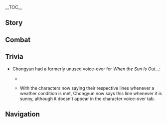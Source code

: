 {{CharacterTabs}}
{{LanguageTabs}}
{{Stub|1={{Meta/VO|tl=1|Chinese}}}}
__TOC__
==Story==
{{VO/Story
|character           = Chongyun
|language            = zh
|language_s          = zh
|language_t          = zh-tw
|name_s              = 重云
|name_t              = 重雲

<!-- Hello -->
|vo_01_01_title_s    = 初次见面…
|vo_01_01_title_t    = 初次見面…
|vo_01_01_subtitle   = Hello
|vo_01_01_file       = VO_{language}{character} Hello.ogg
|vo_01_01_tx_s       = 我名重云，家族久居璃月，世代以驱邪除魔为业。今日萍水相逢，看来我与阁下有些缘分。唔…不收钱的，不收钱！
|vo_01_01_tx_t       = 我名重雲，家族久居璃月，世代以驅邪除魔為業。今日萍水相逢，看來我與閣下有些緣分。唔…不收錢的，不收錢！
|vo_01_01_rm         = Wǒ míng Chòngyún, jiāzú jiǔjū Líyuè, shìdài yǐ qūxié chú mó wèi yè. Jīnrì píngshuǐxiāngféng, kànlái wǒ yǔ géxià yǒuxiē yuánfèn. Wú... bù shōu qián de, bù shōu qián!
|vo_01_01_tl         = My name is Chongyun, my family has lived in Liyue for generations, exorcising evil spirits. Fate has decided that I cross paths today with your distinguished self. Uh... no need to pay, no need to pay!

|vo_02_01_title_s    = 闲聊・驱邪之法
|vo_02_01_title_t    = 閒聊・驅邪之法
|vo_02_01_subtitle   = Chat: The Art of Exorcism
|vo_02_01_file       = VO_{language}{character} Chat - The Art of Exorcism.ogg
|vo_02_01_tx_s       = 方士驱邪一靠咒术，二赖武艺。另辟蹊径亦可，但终非正道。
|vo_02_01_tx_t       = 方士驅邪一靠咒術，二賴武藝。另闢蹊徑亦可，但終非正道。
|vo_02_01_rm         = Fāngshì qūxié yī kào zhòu shù, èr lài wǔyì. Lìngpìqījìng yì kě, dàn zhōng fēi zhèngdào.
|vo_02_01_tl         = Exorcists rely on spells and martial arts to conquer evil spirits. Another way is possible, but it is not the right way.
|vo_02_02_title_s    = 闲聊・饮食
|vo_02_02_title_t    = 閒聊・飲食
|vo_02_02_subtitle   = Chat: Diet
|vo_02_02_file       = VO_{language}{character} Chat - Diet.ogg
|vo_02_02_tx_s       = 寒食饮冰利于平神静气…清心泡水辅以冰块饮下，对身体最好。
|vo_02_02_tx_t       = 寒食飲冰利於平神靜氣…清心泡水輔以冰塊飲下，對身體最好。
|vo_02_02_rm         = Hánshí yǐn bīng lìyú píng shén jìng qì... Qīngxīn pào shuǐ fǔ yǐ bīng kuài yǐn xià, duì shēntǐ zuì hǎo.
|vo_02_02_tl         = Cold food and ice are good for calming the mind... Drinking Qingxin-infused water with ice is best for the body.
|vo_02_03_title_s    = 闲聊・口诀
|vo_02_03_title_t    = 閒聊・口訣
|vo_02_03_subtitle   = Chat: Mantras
|vo_02_03_file       = VO_{language}{character} Chat - Mantras.ogg
|vo_02_03_tx_s       = 驱邪缚魅，内外澄清，啊，呃…糟了，后半句口诀忘了。
|vo_02_03_tx_t       = 驅邪縛魅，內外澄清，啊，呃…糟了，後半句口訣忘了。
|vo_02_03_rm         = Qūxié fù mèi, nèiwài chéngqīng, a, e... zāole, hòubàn jù kǒujué wàngle.
|vo_02_03_tl         = Exorcism and tyranny, clarity inside and out... ah, oops, I forgot the last part.

|vo_03_01_title_s    = 下雨的时候…
|vo_03_01_title_t    = 下雨的時候…
|vo_03_01_subtitle   = When It Rains
|vo_03_01_file       = VO_{language}{character} When It Rains.ogg
|vo_03_01_tx_s       = 雨是无根水，是最澄净的水，对驱邪除魔大有帮助。
|vo_03_01_tx_t       = 雨是無根水，是最澄淨的水，對驅邪除魔大有幫助。
|vo_03_01_rm         = Yǔ shì wú gēn shuǐ, shì zuìchéng jìng de shuǐ, duì qūxié chú mó dà yǒu bāngzhù.
|vo_03_01_tl         = Rain is water without roots, the purest water, great for exorcising evil spirits.
|vo_03_02_title_s    = 打雷的时候…
|vo_03_02_title_t    = 打雷的時候…
|vo_03_02_subtitle   = When Thunder Strikes
|vo_03_02_file       = VO_{language}{character} When Thunder Strikes.ogg
|vo_03_02_tx_s       = 这落雷好大阵仗，妖邪也会惧怕的吧。
|vo_03_02_tx_t       = 這落雷好大陣仗，妖邪也會懼怕的吧。
|vo_03_02_rm         = Zhè luòléi hào dà zhèn zhàng, yāoxié yě huì jùpà de ba.
|vo_03_02_tl         = This thunderstorm is a raging battle, and the evil spirits must be afraid.
|vo_03_03_title_s    = 下雪的时候…
|vo_03_03_title_t    = 下雪的時候…
|vo_03_03_subtitle   = When It Snows
|vo_03_03_file       = VO_{language}{character} When It Snows.ogg
|vo_03_03_tx_s       = 啊…好天气，真是舒服。
|vo_03_03_tx_t       = 啊…好天氣，真是舒服。
|vo_03_03_rm         = A... hǎo tiānqì, zhēnshi shūfú.
|vo_03_03_tl         = Ah, the weather is good... it's really comfortable.

<!-- Greetings -->
|vo_04_01_title_s    = 早上好…
|vo_04_01_title_t    = 早安…
|vo_04_01_subtitle   = Good Morning
|vo_04_01_file       = VO_{language}{character} Good Morning.ogg
|vo_04_01_tx_s       = 早晨的好时光可不能辜负，抓紧练功。
|vo_04_01_tx_t       = 早晨的好時光可不能辜負，抓緊練功。
|vo_04_01_rm         = Zǎochén de hǎo shíguāng kě bùnéng gūfù, zhuājǐn liàngōng.
|vo_04_01_tl         = The precious hours of the morning cannot be put to waste, we must train.
|vo_04_02_title_s    = 中午好…
|vo_04_02_title_t    = 午安…
|vo_04_02_subtitle   = Good Afternoon
|vo_04_02_file       = VO_{language}{character} Good Afternoon.ogg
|vo_04_02_tx_s       = 正午灵气极盛，可得抓紧练功。
|vo_04_02_tx_t       = 正午靈氣極盛，可得抓緊練功。
|vo_04_02_rm         = Zhèngwǔ língqì jí shèng, kědé zhuājǐn liàngōng.
|vo_04_02_tl         = One's spiritual energies are at their strongest at noon, so we must hurry and train.
|vo_04_03_title_s    = 晚上好…
|vo_04_03_title_t    = 晚上好…
|vo_04_03_subtitle   = Good Evening
|vo_04_03_file       = VO_{language}{character} Good Evening.ogg
|vo_04_03_tx_s       = 晚间最适静息凝神，更要抓紧练功。
|vo_04_03_tx_t       = 晚間最適靜息凝神，更要抓緊練功。
|vo_04_03_rm         = Wǎnjiān zuì shì jìng xī níngshén, gèng yào zhuājǐn liàngōng.
|vo_04_03_tl         = Nighttime is best for focusing your mind, and to train.
|vo_04_04_title_s    = 晚安…
|vo_04_04_title_t    = 晚安…
|vo_04_04_subtitle   = Good Night
|vo_04_04_file       = VO_{language}{character} Good Night.ogg
|vo_04_04_tx_s       = 呼，累了一整天，你也休息去吧。明天再去传闻中鬼怪出没的老宅看看，说好了。
|vo_04_04_tx_t       = 呼，累了一整天，{{MC|你|妳}}也休息去吧。明天再去傳聞中鬼怪出沒的老宅看看，說好了。
|vo_04_04_rm         = Hū, lèile yī zhěngtiān, nǐ yě xiūxí qù ba. Míngtiān zài qù chuánwén zhōng guǐguài chūmò de lǎo zhái kànkàn, shuōhǎole.
|vo_04_04_tl         = Whew, today was tiring, you should go rest. Tomorrow, we will set out for the haunted house and its rumored ghosts, like we agreed upon.

|vo_05_01_title_s    = 关于{name_s}自己・方士
|vo_05_01_title_t    = 關於{name_t}自己・方士
|vo_05_01_subtitle   = About {character}: Exorcists
|vo_05_01_file       = VO_{language}{character} About {character} - Exorcists.ogg
|vo_05_01_tx_s       = 我们方士一派自古守护璃月，传承久远，剿杀邪魔自然是手到擒来。
|vo_05_01_tx_t       = 我們方士一派自古守護璃月，傳承久遠，剿殺邪魔自然是手到擒來。
|vo_05_01_rm         = Wǒmen fāngshì yīpài zìgǔ shǒuhù Líyuè, chuánchéng jiǔyuǎn, jiǎo shā xiémó zìrán shì shǒudàoqínlái.
|vo_05_01_tl         = Our family of exorcists has guarded Liyue since ancient times, and our techniques have been passed down for generations. Purging evil is only natural for us.
|vo_05_02_title_s    = 关于{name_s}自己・委托
|vo_05_02_title_t    = 關於{name_t}自己・委託
|vo_05_02_subtitle   = About {character}: Commissions
|vo_05_02_file       = VO_{language}{character} About {character} - Commissions.ogg
|vo_05_02_tx_s       = 明明什么都没做，只是进了凶宅的门就解决了问题。这个委托的报酬，你觉得是拿还是不拿呢？
|vo_05_02_tx_t       = 明明什麼都沒做，只是進了凶宅的門就解決了問題。這個委託的報酬，{{MC|你|妳}}覺得是拿還是不拿呢？
|vo_05_02_rm         = Míngmíng shénme dōu méi zuò, zhǐshì jìnle xiōngzhái de mén jiù jiějuéle wèntí. Zhège wěituō de bàochóu, nǐ juédé shì ná háishì bù ná ne?
|vo_05_02_tl         = Clearly I didn't do anything, just walking through the door of the haunted house solved the problem. Do you think I should still take the payment or not?

|vo_06_01_title_s    = 关于我们・旅伴
|vo_06_01_title_t    = 關於我們・旅伴
|vo_06_01_subtitle   = About Us: Companions
|vo_06_01_file       = VO_{language}{character} About Us - Companions.ogg
|vo_06_01_tx_s       = 你的本事不错，对丘丘…咳…邪魔从不手软，我们结伴而行如何。
|vo_06_01_tx_t       = {{MC|你|妳}}的本事不錯，對丘丘…咳…邪魔從不手軟，我們結伴而行如何。
|vo_06_01_rm         = Nǐ de běnshì bùcuò, duì qiūqiū... hāi... xiémó cóngbù shǒuruǎn, wǒmen jiébàn ér háng rúhé.
|vo_06_01_tl         = You're really good with the hilichurls... I mean, evil spirits, and they're never soft-hearted. We should team up.
|vo_06_02_title_s    = 关于我们・怪谈
|vo_06_02_title_t    = 關於我們・怪談
|vo_06_02_subtitle   = About Us: Ghost Stories
|vo_06_02_friendship = 6
|vo_06_02_file       = VO_{language}{character} About Us - Ghost Stories.ogg
|vo_06_02_tx_s       = 璃月的奇闻异事你已经见了不少吧，你说的那些方外的鬼怪，我…我也想看看。
|vo_06_02_tx_t       = 璃月的奇聞異事你已經見了不少吧，{{MC|你|妳}}說的那些方外的鬼怪，我…我也想看看。
|vo_06_02_rm         = Líyuè de qíwén yì shì nǐ yǐjīng jiàn liǎo bùshǎo ba, nǐ shuō dì nàxiē fāng wài de guǐguài, wǒ... wǒ yě xiǎng kànkàn.
|vo_06_02_tl         = By now, you should've already become acquainted with Liyue's supernatural phenomena, and the evil spirits outside this nation, I... I would like to see them too.

|vo_07_01_title_s    = 关于「神之眼」…
|vo_07_01_title_t    = 關於「神之眼」…
|vo_07_01_subtitle   = About the [[Vision]]
|vo_07_01_friendship = 4
|vo_07_01_file       = VO_{language}{character} About the Vision.ogg
|vo_07_01_tx_s       = 「神之眼」虽然厉害，却不可盲目依赖。我还是更加信任方术和武技。本事要精进，还是得勤学苦练。
|vo_07_01_tx_t       = 「神之眼」雖然厲害，卻不可盲目依賴。我還是更加信任方術和武技。本事要精進，還是得勤學苦練。
|vo_07_01_rm         = "Shénzhīyǎn" suīrán lìhài, què bùkě mángmù yīlài. Wǒ háishì gèngjiā xìnrèn fāngshù hé wǔjì. Běnshì yào jīngjìn, háishì dé qínxué kǔ liàn.
|vo_07_01_tl         = 
|vo_07_02_title_s    = 有什么想要分享…
|vo_07_02_title_t    = 有什麼想要分享…
|vo_07_02_subtitle   = Something to Share
|vo_07_02_file       = VO_{language}{character} Something to Share.ogg
|vo_07_02_tx_s       = 璃月的土地上妖邪传闻虽然众多，但真假掺杂，有些奇奇怪怪的委托…其实跟鬼怪一点关系也没有。
|vo_07_02_tx_t       = 璃月的土地上妖邪傳聞雖然眾多，但真假摻雜，有些奇奇怪怪的委託…其實跟鬼怪一點關係也沒有。
|vo_07_02_rm         = Líyuè de tǔdì shàng yāoxié chuánwén suīrán zhòngduō, dàn zhēnjiǎ chānzá, yǒuxiē qíqíguàiguài de wěituō... qíshí gēn guǐguài yīdiǎn guānxì yě méiyǒu.
|vo_07_02_tl         = 
|vo_07_03_title_s    = 感兴趣的见闻…
|vo_07_03_title_t    = 感興趣的見聞…
|vo_07_03_subtitle   = Interesting Things
|vo_07_03_quest      = A New Star Approaches
|vo_07_03_file       = VO_{language}{character} Interesting Things.ogg
|vo_07_03_tx_s       = 听说琥牢山的琥珀中封存了不少稀奇古怪的东西，会不会也有一些历史传说中的妖邪呢？真想见识见识。
|vo_07_03_tx_t       = 聽說琥牢山的琥珀中封存了不少稀奇古怪的東西，會不會也有一些歷史傳說中的妖邪呢？真想見識見識。
|vo_07_03_rm         = Tīngshuō Hǔláo-shān de hǔpò zhōng fēng cún liǎo bùshǎo xīqí gǔguài de dōngxī, huìbùhuì yěyǒu yīxiē lìshǐ chuánshuō zhōng de yāoxié ne? Zhēn xiǎng jiànshì jiànshì.
|vo_07_03_tl         = 

<!-- About Others -->
|vo_08_01_title_s    = 关于钟离…
|vo_08_01_title_t    = 關於鍾離…
|vo_08_01_subtitle   = About [[Zhongli]]
|vo_08_01_friendship = 4
|vo_08_01_quest      = Farewell, Archaic Lord
|vo_08_01_file       = VO_{language}{character} About Zhongli.ogg
|vo_08_01_tx_s       = 「往生堂」的钟离先生啊，隐约觉得是个厉害角色，凡夫恶党杀人，我们方士除妖，他居然能葬仙人。
|vo_08_01_tx_t       = 「往生堂」的鍾離先生啊，隱約覺得是個厲害角色，凡夫惡黨殺人，我們方士除妖，他居然能葬仙人。
|vo_08_01_rm         = "Wǎngshēng-táng" de Zhōnglí-xiānshēng a, yǐnyuē juédé shìgè lìhài juésè, fánfū è dǎng shārén, wǒmen fāngshì chú yāo, tā jūrán néng zàng xiānrén.
|vo_08_01_tl         = 
|vo_08_02_title_s    = 关于行秋…
|vo_08_02_title_t    = 關於行秋…
|vo_08_02_subtitle   = About [[Xingqiu]]
|vo_08_02_friendship = 4
|vo_08_02_file       = VO_{language}{character} About Xingqiu.ogg
|vo_08_02_tx_s       = 我虽然敬佩行秋的武艺和侠心。但是我一定要事先提醒你，他坏心思也不少。如果真的发生了什么事情，记得回来和我结成受害者同盟啊。
|vo_08_02_tx_t       = 我雖然敬佩行秋的武藝和俠心。但是我一定要事先提醒{{MC|你|妳}}，他壞心思也不少。如果真的發生了什麼事情，記得回來和我結成受害者同盟啊。
|vo_08_02_rm         = Wǒ suīrán jìngpèi Xíngqiū de wǔyì hé xiá xīn. Dànshì wǒ yīdìng yào shìxiān tíxǐng nǐ, tā huài xīnsī yě bù shǎo. Rúguǒ zhēn de fǎ shēng le shénme shìqíng, jìdé huílái hé wǒ jié chéng shòuhài zhě tóngméng a.
|vo_08_02_tl         = Although I admire Xingqiu's martial arts and chivalrous spirit, I must remind you in advance that he has a lot of mischievous intentions. If he ever pulls anything on you, remember to come back and form a victim alliance with me.
|vo_08_03_title_s    = 关于魈…
|vo_08_03_title_t    = 關於魈…
|vo_08_03_subtitle   = About [[Xiao]]
|vo_08_03_friendship = 4
|vo_08_03_file       = VO_{language}{character} About Xiao.ogg
|vo_08_03_tx_s       = 降魔大圣和我们方士一派，一暗一明，共守璃月，历史已久，我非常尊敬魈上仙。但是，那位大人居然说…居然说什么驱邪方士量小力微不值一提，我，我绝对不能苟同！
|vo_08_03_tx_t       = 降魔大聖和我們方士一派，一暗一明，共守璃月，歷史已久，我非常尊敬魈上仙。但是，那位大人居然說…居然說什麼驅邪方士量小力微不值一提，我，我絕對不能苟同！
|vo_08_03_rm         = Jiàngmó-dàshèng hé wǒmen fāngshì yīpài, yī àn yī míng, gòng shǒu Líyuè, lìshǐ yǐ jiǔ, wǒ fēicháng zūnjìng xiāo shàng xiān. Dànshì, nà wèi dàrén jūrán shuō... jūrán shuō shénme qūxié fāngshì liàng xiǎo lì wēi bù zhí yī tí, wǒ, wǒ juéduì bùnéng gǒutóng!
|vo_08_03_tl         = 
|vo_08_04_title_s    = 关于胡桃…
|vo_08_04_title_t    = 關於胡桃…
|vo_08_04_subtitle   = About [[Hu Tao]]
|vo_08_04_friendship = 4
|vo_08_04_file       = VO_{language}{character} About Hu Tao.ogg
|vo_08_04_tx_s       = 「往生堂」的手段还是信得过的。但是那副「不用你们方士操心」的嘻嘻笑脸却看着让人火大…呼，冷静冷静。
|vo_08_04_tx_t       = 「往生堂」的手段還是信得過的。但是那副「不用你們方士操心」的嘻嘻笑臉卻看著讓人火大…呼，冷靜冷靜。
|vo_08_04_rm         = "Wǎngshēng-táng" de shǒuduàn háishì xìndéguò de. Dànshì nà fù "bùyòng nǐmen fāngshì cāoxīn" de xīxī xiàoliǎn què kànzhe ràng rén huǒ dà... hū, lěngjìng lěngjìng.
|vo_08_04_tl         = 
|vo_08_05_title_s    = 关于七七…
|vo_08_05_title_t    = 關於七七…
|vo_08_05_subtitle   = About [[Qiqi]]
|vo_08_05_friendship = 4
|vo_08_05_file       = VO_{language}{character} About Qiqi.ogg
|vo_08_05_tx_s       = 看起来是个僵尸小姑娘，但作为方士我能察觉到…她可不一般。嗯…名字也不见宝诰之中，究竟是哪尊呢…
|vo_08_05_tx_t       = 看起來是個殭屍小姑娘，但作為方士我能察覺到…她可不一般。嗯…名字也不見寶誥之中，究竟是哪尊呢…
|vo_08_05_rm         = Kàn qǐlái shìgè jiāngshī xiǎo gūniáng, dàn zuòwéi fāngshì wǒ néng chájué dào... tā kěbù yībān. Ńg... míngzì yě bùjiàn bǎo gào zhī zhōng, jiùjìng shì nǎ zūn ne...
|vo_08_05_tl         = 
|vo_08_06_title_s    = 关于辛焱…
|vo_08_06_title_t    = 關於辛焱…
|vo_08_06_subtitle   = About [[Xinyan]]
|vo_08_06_friendship = 4
|vo_08_06_file       = VO_{language}{character} About Xinyan.ogg
|vo_08_06_tx_s       = 我会尽可能避开辛焱演出的区域。那般热烈的气氛，即使无意融入，也难免受其影响…我是说，会让人不自在。
|vo_08_06_tx_t       = 我會盡可能避開辛焱演出的區域。那般熱烈的氣氛，即使無意融入，也難免受其影響…我是說，會讓人不自在。
|vo_08_06_rm         = Wǒ huì jǐn kěnéng bì kāi Xīnyàn yǎnchū de qūyù. Nà bān rèliè de qìfēn, jíshǐ wúyì róngrù, yě nánmiǎn shòu qí yǐngxiǎng... wǒ shì shuō, huì ràng rén bù zìzài.
|vo_08_06_tl         = 
|vo_08_07_title_s    = 关于香菱…
|vo_08_07_title_t    = 關於香菱…
|vo_08_07_subtitle   = About [[Xiangling]]
|vo_08_07_friendship = 4
|vo_08_07_file       = VO_{language}{character} About Xiangling.ogg
|vo_08_07_tx_s       = 香菱做菜的手艺有口皆碑，但是她那些辛辣烫口的菜品我是绝对不会碰的…没有，没有什么…你看，史莱姆滑蘑菇？这能吃吗？
|vo_08_07_tx_t       = 香菱做菜的手藝有口皆碑，但是她那些辛辣燙口的菜品我是絕對不會碰的…沒有，沒有什麼…{{MC|你|妳}}看，史萊姆滑蘑菇？這能吃嗎？
|vo_08_07_rm         = Xiānglíng zuò cài de shǒuyì yǒukǒujiēbēi, dànshì tā nàxiē xīnlà tàng kǒu de càipǐn wǒ shì juéduì bùhuì pèng de... méiyǒu, méiyǒu shénme... nǐ kàn, shǐ lái mǔ huá mógū? Zhè néng chī ma?
|vo_08_07_tl         = Xiangling's cooking skills are unrivaled, but I will never touch her spicy and hot dishes... No, nothing... Look, slime mushrooms? Does this look edible to you?
|vo_08_08_title_s    = 关于申鹤…
|vo_08_08_title_t    = 關於申鶴…
|vo_08_08_subtitle   = About [[Shenhe]]
|vo_08_08_friendship = 4
|vo_08_08_quest      = The Crane Returns on the Wind
|vo_08_08_file       = VO_{language}{character} About Shenhe.ogg
|vo_08_08_tx_s       = 我曾听家中长辈聊起过她。她家的遭遇…很让人同情。原以为这次能够让分家的远亲重回家中，长辈们听说她还活着也都高兴坏了，说是要备上礼物，择个吉日好好聚聚。却没想到，平日根本见不到她的人影…等等，按辈分来算的话，我、我该不会…要叫她「小姨」吧…
|vo_08_08_tx_t       = 我曾聽家中長輩聊起過她。她家的遭遇…很讓人同情。原以為這次能夠讓分家的遠親重回家中，長輩們聽說她還活著也都高興壞了，說是要備上禮物，擇個吉日好好聚聚。卻沒想到，平日根本見不到她的人影…等等，按輩分來算的話，我、我該不會…要叫她「小姨」吧…
|vo_08_08_rm         = Wǒ céng tīng jiāzhōng cháng bèi liáo qǐguò tā. Tā jiā de zāoyù... hěn ràng rén tóngqíng. Yuán yǐwéi zhè cì nénggòu ràng fēn jiā de yuǎnqīn chóng huí jiā zhōng, zhǎngbèi men tīng shuō tā hái huózhe yě dū gāoxìng huàile, shuō shì yào bèi shàng lǐwù, zé gè jírì hǎohǎojùjù. Què méi xiǎngdào, píngrì gēnběn jiàn bù dào tā de rényǐng... Děngděng, àn bèifen lái suàn dehuà, wǒ, wǒ gāi bùhuì... yào jiào tā "Xiǎoyí" ba...
|vo_08_08_tl         = 
|vo_08_09_title_s    = 关于夜兰…
|vo_08_09_title_t    = 關於夜蘭…
|vo_08_09_subtitle   = About [[Yelan]]
|vo_08_09_friendship = 4
|vo_08_09_file       = VO_{language}{character} About Yelan.ogg
|vo_08_09_tx_s       = 我初任方士那会儿，受邀到委托人家中驱邪，离开时，曾撞见过这位女性。她把我的名字记在某个小册子里，或许是想确认我有没有做值得怀疑的事吧。不过就那一次，后来再没遇见过她。<br />现在想想，大概是因为我平日打坐总是一动不动，谁看着都会觉得无趣吧。
|vo_08_09_tx_t       = 我初任方士那時，受邀到委託人家中驅邪，離開時，曾撞見過這位女性。她把我的名字記在某本小冊子裡，或許是想確認我有沒有做值得懷疑的事吧。不過就那一次，後來再沒遇見過她。<br />現在想想，大概是因為我平日打坐總是一動不動，誰看著都會覺得無趣吧。
|vo_08_09_rm_s       = Wǒ chūrèn fāngshì nà huìr, shòu yāo dào wěituō rénjiā zhōng qūxié, líkāi shí, céng zhuàngjiànguò zhè wèi nǚxìng. Tā bǎ wǒ de míngzì jì zài mǒu gè xiǎo cèzi lǐ, huòxǔ shì xiǎng quèrèn wǒ yǒu méiyǒu zuò zhídé huáiyí de shì ba. Bùguò jiù nà yīcì, hòulái zài méi yùjiànguò tā.<br />Xiànzài xiǎngxiǎng, dàgài shì yīnwèi wǒ píngrì dǎzuò zǒng shì yī dòngbùdòng, shéi kànzhe dūhuì juédé wúqù ba.
|vo_08_09_rm_t       = Wǒ chūrèn fāngshì nà shí, shòu yāo dào wěituō rénjiā zhōng qūxié, líkāi shí, céng zhuàngjiànguò zhè wèi nǚxìng. Tā bǎ wǒ de míngzì jì zài mǒu běn xiǎo cèzi lǐ, huòxǔ shì xiǎng quèrèn wǒ yǒu méiyǒu zuò zhídé huáiyí de shì ba. Bùguò jiù nà yīcì, hòulái zài méi yùjiànguò tā.<br />Xiànzài xiǎngxiǎng, dàgài shì yīnwèi wǒ píngrì dǎzuò zǒng shì yī dòngbùdòng, shéi kànzhe dūhuì juédé wúqù ba.
|vo_08_09_tl         = 

<!-- More About Chongyun -->
|vo_09_01_title_s    = 想要了解{name_s}・其一
|vo_09_01_title_t    = 想要瞭解{name_s}{{sic}}・其一
|vo_09_01_subtitle   = More About {character}: I
|vo_09_01_file       = VO_{language}{character} More About {character} - 01.ogg
|vo_09_01_tx_s       = 本事很重要，不然空有热血，只会坏事。对于这点，我深有体会。啊，倒不是我自己的体会，呃…是近年行走璃月，观看人间百态的感悟。
|vo_09_01_tx_t       = 本事很重要，不然空有熱血，只會壞事。對於這點，我深有體會。啊，倒不是我自己的體會，呃…是近年行走璃月，觀看人間百態的感悟。
|vo_09_01_rm         = Běnshì hěn zhòngyào, bùrán kōng yǒu rèxuè, zhǐ huì huàishì. Duìyú zhè diǎn, wǒ shēn yǒu tǐhuì. A, dào bùshì wǒ zìjǐ de tǐhuì, è... shì jìnnián xíngzǒu lí yuè, guānkàn rénjiān bǎi tài de gǎnwù.
|vo_09_01_tl         = 
|vo_09_02_title_s    = 想要了解{name_s}・其二
|vo_09_02_title_t    = 想要瞭解{name_t}・其二
|vo_09_02_subtitle   = More About {character}: II
|vo_09_02_friendship = 3
|vo_09_02_file       = VO_{language}{character} More About {character} - 02.ogg
|vo_09_02_tx_s       = 我天生是「纯阳之体」，据说千年难遇，所有鬼怪对我退避三舍。唉…这其实一点都不好，哪有见不着鬼怪的驱邪方士。
|vo_09_02_tx_t       = 我天生是「純陽之體」，據說千年難遇，所有鬼怪對我退避三舍。唉…這其實一點都不好，哪有見不到鬼怪的驅邪方士。
|vo_09_02_rm         = Wǒ tiānshēng shì "chúnyáng zhī tǐ", jùshuō qiānnián nán yù, suǒyǒu guǐguài duì wǒ tuìbìsānshè. Āi... zhè qíshí yīdiǎn dōu bùhǎo, nǎ yǒu jiàn bùdáo guǐguài de qūxié fāngshì.
|vo_09_02_tl         = 
|vo_09_03_title_s    = 想要了解{name_s}・其三
|vo_09_03_title_t    = 想要瞭解{name_t}・其三
|vo_09_03_subtitle   = More About {character}: III
|vo_09_03_friendship = 4
|vo_09_03_file       = VO_{language}{character} More About {character} - 03.ogg
|vo_09_03_tx_s       = 「纯阳之体」常常导致热血太盛，没少害我出糗。我不食辛辣高温、出门撑伞、回避激荡的音律，就是为了克制它。唉…什么时候这体质才能不妨碍我呢？
|vo_09_03_tx_t       = 「純陽之體」常常導致熱血太盛，沒少害我出糗。我不食辛辣高溫、出門撐傘、回避激蕩的音律，就是為了克制它。唉…什麼時候這體質才能不妨礙我呢？
|vo_09_03_rm         = "Chúnyáng zhī tǐ" chángcháng dǎozhì rèxuè tài shèng, méi shǎo hài wǒ chū qiǔ. Wǒ bù shí xīnlà gāowēn, chūmén chēng sǎn, huíbì jīdàng de yīnlǜ, jiùshì wèile kèzhì tā. Āi... shénme shíhòu zhè tǐzhí cáinéng bù fáng'ài wǒ ne?
|vo_09_03_tl         = 
|vo_09_04_title_s    = 想要了解{name_s}・其四
|vo_09_04_title_t    = 想要瞭解{name_t}・其四
|vo_09_04_subtitle   = More About {character}: IV
|vo_09_04_friendship = 5
|vo_09_04_file       = VO_{language}{character} More About {character} - 04.ogg
|vo_09_04_tx_s       = 坐等妖邪现身是没用的，得主动寻访。我为璃月人镇邪，于人能免去烦愁，于我也能广开视野。如果你遇到邪祟搅扰，我一定也会立刻来帮你。
|vo_09_04_tx_t       = 坐等妖邪現身是沒用的，得主動尋訪。我為璃月人鎮邪，於人能免去煩愁，於我也能廣開視野。如果{{MC|你|妳}}遇到邪祟攪擾，我一定也會立刻來幫{{MC|你|妳}}。
|vo_09_04_rm         = Zuòděng yāoxié xiàn shēn shì méi yòng de, dé zhǔdòng xúnfǎng. Wǒ wèi Líyuè-rén zhèn xié, yú rén néng miǎnqù fán chóu, yú wǒ yě néng guǎng kāi shìyě. Rúguǒ nǐ yù dào xiésuì jiǎorǎo, wǒ yīdìng yě huì lìkè lái bāng nǐ.
|vo_09_04_tl         = 
|vo_09_05_title_s    = 想要了解{name_s}・其五
|vo_09_05_title_t    = 想要瞭解{name_t}・其五
|vo_09_05_subtitle   = More About {character}: V
|vo_09_05_friendship = 6
|vo_09_05_file       = VO_{language}{character} More About {character} - 05.ogg
|vo_09_05_tx_s       = 剿灭天下妖邪是我身为方士的最终目标，将来这个宏愿实现之后，不管是温泉、绝云椒椒还是别的什么…热血刺激的东西，我其实…都可以考虑。唔…不行。这样想想就会有些激动…不好不好。
|vo_09_05_tx_t       = 剿滅天下妖邪是我身為方士的最終目標，將來這個宏願實現之後，不管是溫泉、絕雲椒椒還是別的什麼…熱血刺激的東西，我其實…都可以考慮。唔…不行。這樣想想就會有些激動…不好不好。
|vo_09_05_rm         = Jiǎomiè tiānxià yāoxié shì wǒ shēn wèi fāngshì dì zuìzhōng mùbiāo, jiānglái zhège hóngyuàn shíxiàn zhīhòu, bùguǎn shì wēnquán, Juéyún Jiāojiāo háishì bié de shénme... rèxuè cìjī de dōngxī, wǒ qíshí... dōu kěyǐ kǎolǜ. N... bùxíng. Zhèyàng xiǎngxiǎng jiù huì yǒuxiē jīdòng... bùhǎo bùhǎo.
|vo_09_05_tl         = 

<!-- Miscellany II -->
|vo_10_01_title_s    = {name_s}的爱好…
|vo_10_01_title_t    = {name_t}的愛好…
|vo_10_01_subtitle   = {character}'s Hobbies
|vo_10_01_file       = VO_{language}{character} Hobbies.ogg
|vo_10_01_tx_s       = 我？嗯…我最喜欢的还是听说书。茶博士总是能把各种奇闻怪谈讲得惊心动魄。有空不妨一道去听听。
|vo_10_01_tx_t       = 我？嗯…我最喜歡的還是聽說書。茶博士總是能把各種奇聞怪談講得驚心動魄。有空不妨一道去聽聽。
|vo_10_01_rm         = Wǒ? Ng... wǒ zuì xǐhuān de háishì tīng shuōshū. Chá-bóshì zǒng shì néng bǎ gè zhǒng qíwén guàitán jiǎng dé jīngxīndòngpò. Yǒu kòng bùfáng yīdào qù tīngtīng.
|vo_10_01_tl         = 
|vo_10_02_title_s    = {name_s}的烦恼…
|vo_10_02_title_t    = {name_t}的煩惱…
|vo_10_02_subtitle   = {character}'s Troubles
|vo_10_02_file       = VO_{language}{character} Troubles.ogg
|vo_10_02_tx_s       = 经我多方打听，费了好大功夫，才找到一处破庙有妖邪出没！于是，我守了四天，却完全不见妖邪的影子。唉…这种事经常发生。
|vo_10_02_tx_t       = 經我多方打聽，費了好大功夫，才找到一處破廟有妖邪出沒！於是，我守了四天，卻完全不見妖邪的影子。唉…這種事經常發生。
|vo_10_02_rm         = Jīng wǒ duōfāng dǎtīng, fèile hào dà gōngfū, cái zhǎodào yī chù pò miào yǒu yāoxié chūmò! Yúshì, wǒ shǒule sì tiān, què wánquán bùjiàn yāoxié de yǐngzi. Āi... zhè zhǒng shì jīngcháng fāshēng.
|vo_10_02_tl         = 
|vo_10_03_title_s    = 喜欢的食物…
|vo_10_03_title_t    = 喜歡的食物…
|vo_10_03_subtitle   = Favorite Food
|vo_10_03_file       = VO_{language}{character} Favorite Food.ogg
|vo_10_03_tx_s       = 每日修行完毕后，要是能吃上稻妻运来的生鲜还有冷餐就好了，那种冰凉清爽的口感能缓解所有疲劳。
|vo_10_03_tx_t       = 每日修行完畢後，要是能吃上稻妻運來的生鮮還有冷餐就好了，那種冰涼清爽的口感能緩解所有疲勞。
|vo_10_03_rm         = Měi rì xiūxíng wánbì hòu, yàoshi néng chī shàng Dàoqī yùn lái de shēng xiān hái yǒu lěng cān jiù hǎole, nà zhǒng bīngliáng qīngshuǎng de kǒugǎn néng huǎnjiě suǒyǒu píláo.
|vo_10_03_tl         = 
|vo_10_04_title_s    = 讨厌的食物…
|vo_10_04_title_t    = 討厭的食物…
|vo_10_04_subtitle   = Least Favorite Food
|vo_10_04_file       = VO_{language}{character} Least Favorite Food.ogg
|vo_10_04_tx_s       = 所有又烫又辣的食物我都不能入口。如果是有绝云椒椒的菜，啊，想想就吓人。
|vo_10_04_tx_t       = 所有又燙又辣的食物我都不能入口。如果是有絕雲椒椒的菜，啊，想想就嚇人。
|vo_10_04_rm         = Suǒyǒu yòutàngyòu là de shíwù wǒ dū bùnéng rùkǒu. Rúguǒ shì yǒu Juéyún-jiāojiāo de cài, a, xiǎngxiǎng jiù xiàrén.
|vo_10_04_tl         = I can't eat any hot or spicy food. If it's a dish containing Jueyun Chili, ah, it's scary just thinking about it.

<!-- Receiving a Gift -->
|vo_11_01_title_s    = 收到赠礼・其一
|vo_11_01_title_t    = 收到贈禮・其一
|vo_11_01_subtitle   = Receiving a Gift: I
|vo_11_01_file       = VO_{language}{character} Receiving a Gift - 01.ogg
|vo_11_01_tx_s       = 口感凉爽，正合我意！我要多留一些，等到修行完毕后再来享用。
|vo_11_01_tx_t       = 口感涼爽，正合我意！我要多留一些，等到修行完畢後再來享用。
|vo_11_01_rm         = Kǒugǎn liángshuǎng, zhèng hé wǒ yì! Wǒ yào duōliú yīxiē, děngdào xiūxíng wánbì hòu zàilái xiǎngyòng.
|vo_11_01_tl         = The taste is cool, just right for me! I want to keep some more to enjoy after I finish my training.
|vo_11_02_title_s    = 收到赠礼・其二
|vo_11_02_title_t    = 收到贈禮・其二
|vo_11_02_subtitle   = Receiving a Gift: II
|vo_11_02_file       = VO_{language}{character} Receiving a Gift - 02.ogg
|vo_11_02_tx_s       = 不好意思啊。明明是你的一片心意，我却只能放凉再吃…
|vo_11_02_tx_t       = 不好意思啊。明明是（你/妳）的一片心意，我卻只能放涼再吃…
|vo_11_02_rm         = Bù hǎoyìsi a. Míngmíng shì nǐ de yīpiàn xīnyì, wǒ què zhǐ néng fàng liáng zài chī...
|vo_11_02_tl         = I'm sorry. I know you mean well, but I have to let it cool before I eat it...
|vo_11_03_title_s    = 收到赠礼・其三
|vo_11_03_title_t    = 收到贈禮・其三
|vo_11_03_subtitle   = Receiving a Gift: III
|vo_11_03_file       = VO_{language}{character} Receiving a Gift - 03.ogg
|vo_11_03_tx_s       = 糟糕！这味道是…绝云椒椒？
|vo_11_03_tx_t       = 糟糕！這味道是…絕雲椒椒？
|vo_11_03_rm         = Zāogāo! Zhè wèidào shì... Juéyún Jiāojiāo?
|vo_11_03_tl         = Oh no! This taste... is Jueyun Chili?

|vo_12_01_title_s    = 生日…
|vo_12_01_title_t    = 生日…
|vo_12_01_subtitle   = Birthday
|vo_12_01_file       = VO_{language}{character} Birthday.ogg
|vo_12_01_tx_s       = 今天是你的生辰，这朵冰晶结成的小花送你，是我自己雕的。如果遇到妖邪，掷出冰花，我封入的咒术自会生效，助你脱险。啊…还有，生日快乐。
|vo_12_01_tx_t       = 今天是{{MC|你|妳}}的生辰，這朵冰晶結成的小花送{{MC|你|妳}}，是我自己雕的。如果遇到妖邪，擲出冰花，我封入的咒術自會生效，助你脫險。啊…還有，生日快樂。
|vo_12_01_rm         = Jīntiān shì nǐ de shēngchén, zhè duǒ bīngjīng jié chéng de xiǎohuā sòng nǐ, shì wǒ zìjǐ diāo de. Rúguǒ yù dào yāoxié, zhí chū bīnghuā, wǒ fēngrù de zhòu shù zì huì shēngxiào, zhù nǐ tuōxiǎn. A... hái yǒu, shēngrì kuàilè.
|vo_12_01_tl         = 

<!-- Feelings About Ascension -->
|vo_13_01_title_s    = 突破的感受・起
|vo_13_01_title_t    = 突破的感受・起
|vo_13_01_subtitle   = Feelings About Ascension: Intro
|vo_13_01_ascension  = 1
|vo_13_01_file       = VO_{language}{character} Feelings About Ascension - 01.ogg
|vo_13_01_tx_s       = 驱邪的术法也常常用到这些材料，没想到还能用于提升自己的灵气。
|vo_13_01_tx_t       = 驅邪的術法也常常用到這些材料，沒想到還能用於提升自己的靈氣。
|vo_13_01_rm         = Qūxié de shù fǎ yě chángcháng yòng dào zhèxiē cáiliào, méi xiǎngdào hái néng yòng yú tíshēng zìjǐ de língqì.
|vo_13_01_tl         = 
|vo_13_02_title_s    = 突破的感受・承
|vo_13_02_title_t    = 突破的感受・承
|vo_13_02_subtitle   = Feelings About Ascension: Building Up
|vo_13_02_ascension  = 2
|vo_13_02_file       = VO_{language}{character} Feelings About Ascension - 02.ogg
|vo_13_02_tx_s       = 习武与术法一样，都有境界。受你指导，我又有进益了。
|vo_13_02_tx_t       = 習武與術法一樣，都有境界。受{{MC|你|妳}}指導，我又有進益了。
|vo_13_02_rm         = Xí wǔ yǔ shù fǎ yīyàng, dōu yǒu jìngjiè. Shòu nǐ zhǐdǎo, wǒ yòu yǒu jìnyìle.
|vo_13_02_tl         = 
|vo_13_03_title_s    = 突破的感受・转
|vo_13_03_title_t    = 突破的感受・轉
|vo_13_03_subtitle   = Feelings About Ascension: Climax
|vo_13_03_ascension  = 4
|vo_13_03_file       = VO_{language}{character} Feelings About Ascension - 03.ogg
|vo_13_03_tx_s       = 原来习武之道还有这样一种境界，手眼相通，人与剑合…嗯，我悟到了！
|vo_13_03_tx_t       = 原來習武之道還有這樣一種境界，手眼相通，人與劍合…嗯，我悟到了！
|vo_13_03_rm         = Yuánlái xí wǔ zhī dào huán yǒu zhèyàng yī zhǒng jìngjiè, shǒuyǎn xiāngtōng, rén yǔ jiàn hé... ńg, wǒ wù dàole!
|vo_13_03_tl         = 
|vo_13_04_title_s    = 突破的感受・合
|vo_13_04_title_t    = 突破的感受・合
|vo_13_04_subtitle   = Feelings About Ascension: Conclusion
|vo_13_04_ascension  = 6
|vo_13_04_file       = VO_{language}{character} Feelings About Ascension - 04.ogg
|vo_13_04_tx_s       = 领悟了这些武技，「剿灭天下妖邪」的愿望或许就能达成了。你一路相助，我当然铭感在心，今后赴汤蹈火在所不辞。
|vo_13_04_tx_t       = 領悟了這些武技，「剿滅天下妖邪」的願望或許就能達成了。{{MC|你|妳}}一路相助，我當然銘感在心，今後赴湯蹈火在所不辭。
|vo_13_04_rm         = Lǐngwùle zhèxiē wǔjì, "jiǎomiè tiānxià yāoxié" de yuànwàng huòxǔ jiù néng dáchéngle. Nǐ yīlù xiāngzhù, wǒ dāngrán mínggǎn zàixīn, jīnhòu fùtāngdǎohuǒ zài suǒ bùcí.
|vo_13_04_tl         = 
}}

==Combat==
{{Combat VO
|character           = Chongyun
|language            = zh
|skill_1_tx_s        = 剑印染冰！
|skill_1_tx_t        = 劍印染冰！
|skill_1_rm          = Jiàn yìn rǎn bīng!
|skill_1_tl          = 
|skill_2_tx_s        = 剑，出！
|skill_2_tx_t        = 劍，出！
|skill_2_rm          = Jiàn, chū!
|skill_2_tl          = Blade, forth!
|skill_3_tx_s        = 急如敕令
|skill_3_tx_t        = 急如敕令。
|skill_3_rm          = Jí rú chìlìng.
|skill_3_tl          = As swift as an edict.
|skill_4_tx_s        = 听我法旨。
|skill_4_tx_t        = 聽我法旨。
|skill_4_rm          = Tīng wǒ fǎzhǐ.
|skill_4_tl          = Hear my edict.
|burst_1_tx_s        = 邪魔退去！
|burst_1_tx_t        = 邪魔退去！
|burst_1_rm          = Xiémó tuìqù!
|burst_1_tl          = Evil demons, retreat!
|burst_2_tx_s        = 宝印幻剑！
|burst_2_tx_t        = 寶印幻劍！
|burst_2_rm          = Bǎo yìn huàn jiàn!
|burst_2_tl          = Brilliant Sealing Phantom Sword!
|burst_3_tx_s        = 束手伏诛吧。
|burst_3_tx_t        = 束手伏誅吧。
|burst_3_rm          = Shùshǒu fúzhū ba.
|burst_3_tl          = Submit and surrender.
|sprint-s_1_file     = Sprint Start 01,Sprint Start 02,Sprint Start 03
|sprint-e_1_file     = Sprint End 01
|glider_1_tx_s       = 且看踏风纵云的本领。
|glider_1_tx_t       = 且看踏風縱雲的本領。
|glider_1_rm         = Qiě kàn tà fēng zòng yún de běnlǐng.
|glider_1_tl         = Witness this skill, to ride on wind and cloud.
|glider_2_file       = Deploying Wind Glider 02,Deploying Wind Glider 03
|glider-e_1_file     = Disengaging Wind Glider 01,Disengaging Wind Glider 02,Disengaging Wind Glider 03

|chest_1_tx_s        = 这等器物，有助于驱邪除魔。
|chest_1_tx_t        = 這等器物，有助於驅邪除魔。
|chest_1_rm          = Zhè děng qìwù, yǒu zhù yú qūxié chúmó.
|chest_1_tl          = Such items are helpful in exorcising evil spirits.
|chest_2_tx_s        = 不枉你我一番劳苦！
|chest_2_tx_t        = 不枉{{MC|你|妳}}我一番勞苦！
|chest_2_rm          = Bù wǎng nǐwǒ yī fān láokǔ!
|chest_2_tl          = Truly worth our efforts!
|chest_3_tx_s        = 意外之喜。
|chest_3_tx_t        = 意外之喜。
|chest_3_tl          = A pleasant surprise.

|low-hp_1_tx_s       = 小伤不足挂齿。
|low-hp_1_tx_t       = 小傷不足掛齒。
|low-hp_1_rm         = Xiǎo shāng bùzú guàchǐ.
|low-hp_1_tl         = Minor injuries aren't worth fretting over.
|low-hp_2_tx_s       = 不能再轻敌了。
|low-hp_2_tx_t       = 不能再輕敵了。
|low-hp_2_rm         = Bùnéng zài qīngdíle.
|low-hp_2_tl         = I can no longer underestimate my enemies.
|low-hp_3_tx_s       = 你莫猖狂！
|low-hp_3_tx_t       = 你莫倡狂！
|low-hp_3_rm         = Nǐ mò chāngkuáng!
|low-hp_3_tl         = Cease your wanton fury!

|ally-low-hp_1_tx_s  = 我来助你。
|ally-low-hp_1_tx_t  = 我來助你。
|ally-low-hp_1_rm    = Wǒ lái zhù nǐ.
|ally-low-hp_1_tl    = I'm here to help you.
|ally-low-hp_2_tx_s  = 务必撑住！
|ally-low-hp_2_tx_t  = 務必撐住！
|ally-low-hp_2_rm    = Wùbì chēng zhù!
|ally-low-hp_2_tl    = Hang on!

|fallen_1_tx_s       = 还是技不如人吗…
|fallen_1_tx_t       = 還是技不如人嗎…
|fallen_1_rm         = Háishì jì bùrú rén ma...
|fallen_1_tl         = My skills are still inferior...
|fallen_2_tx_s       = 妖邪…未除…
|fallen_2_tx_t       = 妖邪…未除…
|fallen_2_rm         = Yāoxié... wèi chú...
|fallen_2_tl         = The demons... haven't gotten rid of them yet...
|fallen_3_tx_s       = 辱没了…方士一门…
|fallen_3_tx_t       = 辱沒了…方士一門…
|fallen_3_rm         = Rǔmòle... fāngshì yī mén...
|fallen_3_tl         = I have brought shame... to the name of exorcists...

|hit-l_1_file        = Light Hit Taken 01,Light Hit Taken 02,Light Hit Taken 03,Light Hit Taken 04,Light Hit Taken 05,Light Hit Taken 06
|hit-h_1_tx_s        = 居然！
|hit-h_1_tx_t        = 居然！
|hit-h_1_rm          = Jūrán!
|hit-h_1_tl          = But how!
|hit-h_2_file        = Heavy Hit Taken 02,Heavy Hit Taken 03,Heavy Hit Taken 04,Heavy Hit Taken 05,Heavy Hit Taken 06

|join_1_tx_s         = 得令。
|join_1_tx_t         = 得令。
|join_1_rm           = Dé lìng.
|join_1_tl           = Orders recieved.
|join_2_tx_s         = 我有咒毒杀鬼方。
|join_2_tx_t         = 我有咒毒殺鬼方。
|join_2_rm           = Wǒ yǒu zhòu dú shā guǐ fāng.
|join_2_tl           = I have a spell to vanquish ghosts.
|join_3_tx_s         = 是去练功么？
|join_3_tx_t         = 是去練功嗎？
|join_3_rm           = Shì qù liàngōng me?
|join_3_tl           = Are we headed out to train?

|idle_1_file         = Standby 01,Standby 02

|atk-l_1_file        = Light Attack 01,Light Attack 02,Light Attack 03,Light Attack 04,Light Attack 05,Light Attack 06,Light Attack 07

|atk-m_1_file        = Mid Attack 01,Mid Attack 02,Mid Attack 03

|atk-h_1_file        = Heavy Attack 01,Heavy Attack 02,Heavy Attack 03

|climb_1_file        = Climbing 01,Climbing 02,Climbing 03

|climb-b_1_file      = Climbing Breath 01,Climbing Breath 02,Climbing Breath 03

|jump_1_file         = Jumping 01,Jumping 02,Jumping 03,Jumping 04,Jumping 05
}}

==Trivia==
* Chongyun had a formerly unused voice-over for ''When the Sun Is Out...'':
** {{A|VO ZH Chongyun When the Sun Is Out.ogg}} {{zh|确实是练功的好时节。你也别偷懒，我们来练练。|rm=Quèshí shì liàngōng de hǎo shíjié. Nǐ yě bié tōulǎn, wǒmen lái liànlian.|tl=It is truly a good time for training. You can't slack off either, let's train together.}}
** With the characters now saying their respective lines whenever a weather condition is met, Chongyun now says this line whenever it is sunny, although it doesn't appear in the character voice-over tab.

==Navigation==
{{Character Navbox|type=playable|link type=vo-zh}}